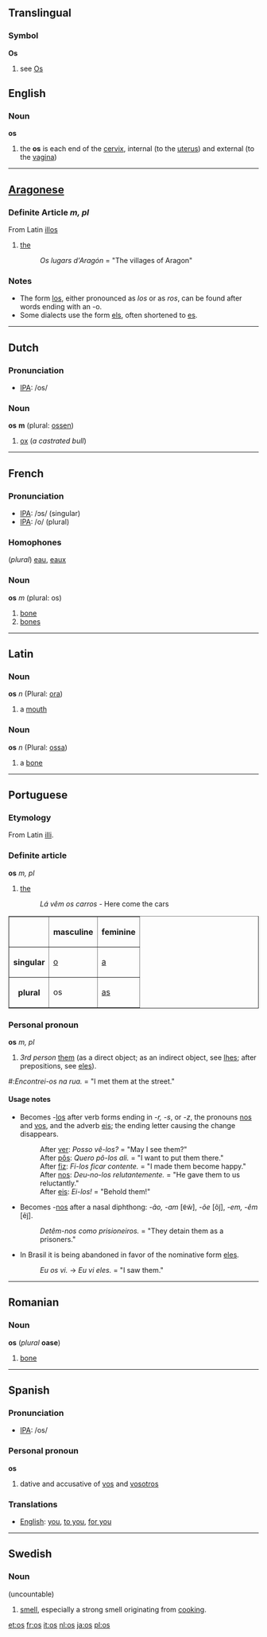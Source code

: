 {{See|Os}}
{{See|OS}}

==Translingual==
===Symbol===
'''Os'''
# see [[Os]]

==English==
===Noun===
'''os'''

# the '''os''' is each end of the [[cervix]], internal (to the [[uterus]]) and external (to the [[vagina]])

----
==[[Aragonese]]==
===Definite Article  ''m, pl''===
From Latin [[illos]]

# [[the]]
#:''Os lugars d'Aragón'' = "The villages of Aragon"

===Notes===
*The form [[los]], either pronounced as ''los'' or as ''ros'', can be found after words ending with an -o.
*Some dialects use the form [[els]], often shortened to [[es]].

----
==Dutch==
=== Pronunciation ===
*[[w:IPA|IPA]]: /os/

=== Noun ===
'''os''' '''m''' (plural: [[ossen]])

#[[ox]] (''a castrated bull'')

----
==French==
=== Pronunciation ===
*[[w:IPA|IPA]]: /ɔs/ (singular)
*[[w:IPA|IPA]]: /o/ (plural)

=== Homophones ===
(''plural'') [[eau]], [[eaux]]

=== Noun ===
'''os''' ''m'' (plural: os)

# [[bone]]
# [[bone]]s

----
==Latin==
===Noun===
'''os''' ''n'' (Plural: [[ora]])

#a [[mouth]]
===Noun===
'''os''' ''n'' (Plural: [[ossa]])

#a [[bone]]

----
==Portuguese==
=== Etymology ===
From Latin [[illi]].

===Definite article===
'''os''' ''m, pl''

#[[the]]
#:''Lá vêm os carros'' - Here come the cars

<table border="1">
<tr><th></th><th>masculine</th><th>feminine</th></tr>
<tr><th>singular</th><td>[[o]]</td><td>[[a]]</td></tr>
<tr><th>plural</th><td>os</td><td>[[as]]</td></tr>
</table>

===Personal pronoun===
'''os''' ''m, pl''

# ''3rd person'' [[them]] (as a direct object; as an indirect object, see [[lhes]]; after prepositions, see [[eles]]).

#:''Encontrei-os na rua.'' = "I met them at the street."

====Usage notes====
*Becomes -[[los]] after verb forms ending in ''-r, -s'', or ''-z'', the pronouns [[nos]] and [[vos]], and the adverb [[eis]]; the ending letter causing the change disappears.
*:After [[ver]]: ''Posso vê-los?'' = "May I see them?"
*:After [[por|pôs]]: ''Quero pô-los ali.'' = "I want to put them there."
*:After [[fazer|fiz]]: ''Fi-los ficar contente.'' = "I made them become happy."
*:After [[nos]]: ''Deu-no-los relutantemente.'' = "He gave them to us reluctantly."
*:After [[eis]]: ''Ei-los!'' = "Behold them!"
*Becomes -[[nos]] after a nasal diphthong: ''-ão, -am'' [&#592;&#771;w&#771;], ''-õe'' [õj&#771;], ''-em, -êm'' [e&#771;j&#771;].
*:''Detêm-nos como prisioneiros.'' = "They detain them as a prisoners."
*In Brasil it is being abandoned in favor of the nominative form [[eles]].
*:''Eu os vi.'' &rarr; ''Eu vi eles.'' = "I saw them."

----
==Romanian==
===Noun===
'''os''' (''plural'' '''oase''')

# [[bone]]

----
==Spanish==
=== Pronunciation ===
*[[w:IPA|IPA]]: /os/

=== Personal pronoun ===
'''os'''

# dative and accusative of [[vos]] and [[vosotros]]

=== Translations ===
*[[English]]: [[you]], [[to you]], [[for you]]

----
==Swedish==
===Noun===
(uncountable)

# [[smell]], especially a strong smell originating from [[cooking]].

[[et:os]]
[[fr:os]]
[[it:os]]
[[nl:os]]
[[ja:os]]
[[pl:os]]